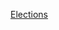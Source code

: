 {{portal|歐洲}}
{{Year by category
| m = 2
| c = 0
| d = 2
| y = 1
| cat = 歐洲選舉
| in = 
| parent = 各年歐洲選舉
| subcat = 2021年選舉
| sortkey = 歐洲
}}

[[Category:2021年歐洲|Elections]]
